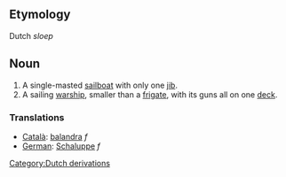 ==Etymology==
Dutch ''sloep''

==Noun==

# A single-masted [[sailboat]] with only one [[jib]].
# A sailing [[warship]], smaller than a [[frigate]], with its guns all on one [[deck]].

=== Translations ===
*[[Català]]: [[balandra]] ''f''
*[[German]]: [[Schaluppe]] ''f''
[[Category:Dutch derivations]]